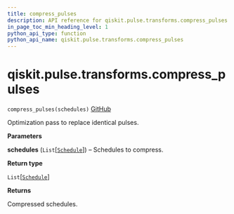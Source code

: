 ```yaml
---
title: compress_pulses
description: API reference for qiskit.pulse.transforms.compress_pulses
in_page_toc_min_heading_level: 1
python_api_type: function
python_api_name: qiskit.pulse.transforms.compress_pulses
---
```


# qiskit.pulse.transforms.compress\_pulses

<span id="qiskit.pulse.transforms.compress_pulses" />

`compress_pulses(schedules)` [GitHub](https://github.com/qiskit/qiskit/tree/stable/0.22/qiskit/pulse/transforms/canonicalization.py "view source code")

Optimization pass to replace identical pulses.

**Parameters**

**schedules** (`List`\[[`Schedule`](qiskit.pulse.Schedule "qiskit.pulse.schedule.Schedule")]) – Schedules to compress.

**Return type**

`List`\[[`Schedule`](qiskit.pulse.Schedule "qiskit.pulse.schedule.Schedule")]

**Returns**

Compressed schedules.

